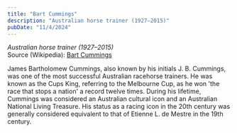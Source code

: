 ```yaml
---
title: "Bart Cummings"
description: "Australian horse trainer (1927–2015)"
pubDate: "11/4/2024"
---
```


*Australian horse trainer (1927–2015)*  
Source (Wikipedia): [Bart Cummings][1]

James Bartholomew Cummings, also known by his initials J. B. Cummings, was one of the most successful Australian racehorse trainers. He was known as the Cups King, referring to the Melbourne Cup, as he won 'the race that stops a nation' a record twelve times. During his lifetime, Cummings was considered an Australian cultural icon and an Australian National Living Treasure. His status as a racing icon in the 20th century was generally considered equivalent to that of Etienne L. de Mestre in the 19th century.

[1]: https://en.wikipedia.org/wiki/Bart_Cummings
